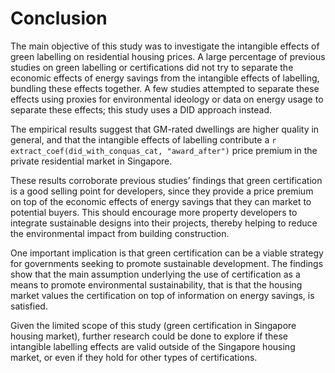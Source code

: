 
# Conclusion

The main objective of this study was to investigate the intangible effects of green labelling on residential housing prices. A large percentage of previous studies on green labelling or certifications did not try to separate the economic effects of energy savings from the intangible effects of labelling, bundling these effects together. A few studies attempted to separate these effects using proxies for environmental ideology or data on energy usage to separate these effects; this study uses a DID approach instead.

The empirical results suggest that GM-rated dwellings are higher quality in general, and that the intangible effects of labelling contribute a `r extract_coef(did_with_conquas_cat, "award_after")` price premium in the private residential market in Singapore.

These results corroborate previous studies' findings that green certification is a good selling point for developers, since they provide a price premium on top of the economic effects of energy savings that they can market to potential buyers. This should encourage more property developers to integrate sustainable designs into their projects, thereby helping to reduce the environmental impact from building construction. 

One important implication is that green certification can be a viable strategy for governments seeking to promote sustainable development. The findings show that the main assumption underlying the use of certification as a means to promote environmental sustainability, that is that the housing market values the certification on top of information on energy savings, is satisfied.

Given the limited scope of this study (green certification in Singapore housing market), further research could be done to explore if these intangible labelling effects are valid outside of the Singapore housing market, or even if they hold for other types of certifications.

\newpage